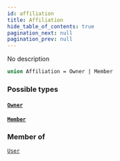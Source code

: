 ```yaml
---
id: affiliation
title: Affiliation
hide_table_of_contents: true
pagination_next: null
pagination_prev: null
---
```








No description

```graphql
union Affiliation = Owner | Member
```


### Possible types

#### [`Owner`](/api/objects/owner) <Badge class="secondary" text="object"/>
> 
> 

#### [`Member`](/api/objects/member) <Badge class="secondary" text="object"/>
> 
> 



### Member of

[`User`](/api/objects/user)  <Badge class="secondary" text="object"/>




